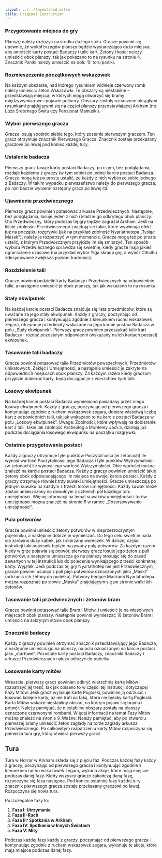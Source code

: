 ```yaml
---
layout: ../../layouts/md.astro
title: Original instruction
---
```


### Przygotowanie miejsca do gry
Planszę należy rozłożyć na środku dużego stołu. Gracze powinni się upewnić, że wokół brzegów planszy będzie wystarczająco dużo miejsca, aby umieścić karty postaci Badaczy i talie kart. Żetony i kości należy umieścić obok planszy, tak jak pokazano to na rysunku na stronie 4. Znacznik Paniki należy umieścić na polu ‘0’ toru paniki.

### Rozmieszczenie początkowych wskazówek
Na każdym obszarze, nad którego rysunkiem widnieje czerwony romb należy umieścić żeton Wskazówki. Te obszary są niestabilne – przedstawiają miejsca, w których mogą otworzyć się bramy międzywymiarowe i pojawić potwory. Obszary zostały oznaczone okrągłymi rysunkami znajdującymi się na części planszy przedstawiającej Arkham (np. Loża Srebrnego Świtu czy Pensjonat Mamuśki).

### Wybór pierwszego gracza
Gracze losują spośród siebie tego, który zostanie pierwszym graczem. Ten gracz otrzymuje znacznik Pierwszego Gracza. Znacznik zostaje przekazany graczowi po lewej pod koniec każdej tury.

### Ustalenie badacza
Pierwszy gracz tasuje karty postaci Badaczy, po czym, bez podglądania, rozdaje każdemu z graczy (w tym sobie) po jednej karcie postaci Badacza. Gracze mogą też po prostu ustalić, że każdy z nich wybierze sobie jednego z Badaczy. W takim wypadku pierwszeństwo należy do pierwszego gracza, po nim będzie wybierał następny gracz po lewej itd.

### Ujawnienie przedwiecznego
Pierwszy gracz powinien potasować arkusze Przedwiecznych. Następnie, bez podglądania, losuje jeden z nich i kładzie go odkrytego obok planszy. Oto Przedwieczny, który podczas tej gry będzie zagrażał Arkham. Jeśli na liście zdolności Przedwiecznego znajdują się takie, które wywierają efekt już na początku rozgrywki (jak na przykład zdolność Nyarlathotepa „Tysiąc Masek”), należy je rozpatrzyć w tym momencie. Gracze mogą też po prostu ustalić, z którym Przedwiecznym przyjdzie im się zmierzyć. Ten sposób wyboru Przedwiecznego sprawdza się świetnie, kiedy gracze mają jakieś ograniczenie czasowe (na przykład wybór Yiga skraca grę, a wybór Cthulhu zdecydowanie zwiększa poziom trudności).

### Rozdzielenie talii
Gracze powinni podzielić karty Badaczy i Przedwiecznych na odpowiednie talie, a następnie umieścić je obok planszy, tak jak wskazano to na rysunku.

### Stały ekwipunek
Na każdej karcie postaci Badacza znajduje się lista przedmiotów, które są uważane za jego stały ekwipunek. Każdy z graczy, poczynając od pierwszego gracza i kontynuując zgodnie z kierunkiem ruchu wskazówek zegara, otrzymuje przedmioty wskazane na jego karcie postaci Badacza w polu „Stały ekwipunek”. Pierwszy gracz powinien przeszukać talie kart Badaczy i rozdać pozostałym odpowiedni (wskazany na ich kartach postaci) ekwipunek.

### Tasowanie talii badaczy
Gracze powinni potasować talie Przedmiotów powszechnych, Przedmiotów unikatowych, Zaklęć i Umiejętności, a następnie umieścić je zakryte na odpowiednich miejscach obok planszy. Za każdym razem kiedy graczom przyjdzie dobierać karty, będą dociągać je z wierzchów tych talii.

### Losowy ekwipunek
Na każdej karcie postaci Badacza wymieniono posiadany przez niego losowy ekwipunek. Każdy z graczy, poczynając od pierwszego gracza i kontynuując zgodnie z ruchem wskazówek zegara, dobiera właściwą liczbę kart z odpowiednich talii, tak jak wskazano to na karcie postaci Badacza w polu „Losowy ekwipunek”. Uwaga: Zdolności, które wpływają na dobieranie kart z talii, takie jak zdolność Archeologia Monterey Jack’a, działają już podczas dociągania losowego ekwipunku na początku rozgrywki.

### Ostatnie przygotowania postaci
Każdy z graczy otrzymuje tyle punktów Poczytalności (w żetonach) ile wynosi wartość Poczytalności jego Badacza i tyle punktów Wytrzymałości (w żetonach) ile wynosi jego wartość Wytrzymałości. Obie wartości można znaleźć na karcie postaci Badacza. Każdy z graczy powinien umieścić takie żetony obok odpowiadającego im miejsca na swojej karcie postaci. Każdy z graczy otrzymuje również trzy suwaki umiejętności. Gracze umieszczają po jednym suwaku na każdym z trzech torów umiejętności. Każdy suwak może zostać umieszczony na dowolnym z czterech pól każdego toru umiejętności. Więcej informacji na temat suwaków umiejętności i torów umiejętności można znaleźć na stronie 6 w ramce „Dostosowywanie umiejętności”.

### Pula potworów
Gracze powinni umieścić żetony potworów w nieprzezroczystym pojemniku, a następnie dobrze je wymieszać. Do tego celu świetnie nada się zarówno duży kubek, jak i skórzany woreczek. W dalszej części instrukcji taki pojemnik będzie nazywany pulą potworów. Za każdym razem kiedy w grze pojawia się potwór, pierwszy gracz losuje jego żeton z puli potworów, a następnie umieszcza go na planszy stosując się do zasad zawartych w tej instrukcji lub do polecenia wynikającego z treści konkretnej karty. Wyjątek: Jeśli podczas tej gry Nyarlathotep nie jest Przedwiecznym, gracze powinni usunąć z puli pięć potworów oznaczonych jako „Maski” (odrzucić ich żetony do pudełka). Potwory będące Maskami Nyarlathotepa można rozpoznać po słowie „Maska” znajdującym się po stronie walki ich żetonów.

### Tasowanie talii przedwiecznych i żetonów bram
Gracze powinni potasować talie Bram i Mitów, i umieścić je na właściwych miejscach obok planszy. Następnie powinni wymieszać 16 żetonów Bram i umieścić na zakrytym stosie obok planszy.

### Znaczniki badaczy
Każdy z graczy powinien otrzymać znacznik przedstawiający jego Badacza, a następnie umieścić go na planszy, na polu oznaczonym na karcie postaci jako „startowe”. Pozostałe karty postaci Badaczy, znaczniki Badaczy i arkusze Przedwiecznych należy odłożyć do pudełka.

### Losowanie karty mitów
Wreszcie, pierwszy gracz powinien odkryć wierzchnią kartę Mitów i rozpatrzyć jej treść, tak jak opisano to w części tej instrukcji dotyczącej Fazy Mitów. Jeśli gracz wylosuje kartę Pogłoski, powinien ją odrzucić i losować kolejne karty, aż nie trafi na taką, która nie byłaby kartą Pogłoski. Karta Mitów wskaże niestabilny obszar, na którym pojawi się brama i potwór. Należy pamiętać, że niestabilne obszary zostały na planszy oznaczone czerwonymi rombami. Więcej informacji na temat Fazy Mitów można znaleźć na stronie 9. Ważne: Należy pamiętać, aby po otwarciu pierwszej bramy umieścić żeton zagłady na torze zagłady arkusza Przedwiecznego. Po całkowitym rozpatrzeniu karty Mitów rozpoczyna się pierwsza tura gry, którą otwiera pierwszy gracz.

## Tura
Tura w Horror w Arkham składa się z pięciu faz. Podczas każdej fazy każdy z graczy, poczynając od pierwszego gracza i kontynuując zgodnie z kierunkiem ruchu wskazówek zegara, wykona akcje, które mają miejsce podczas danej fazy. Kiedy wszyscy gracze zakończą daną fazę, rozpoczyna się faza następna. Pod koniec ostatniej fazy każdej tury znacznik pierwszego gracza zostaje przekazany graczowi po lewej. Rozpoczyna się nowa tura. 

Poszczególne fazy to:

1. **Faza I: Utrzymanie**
2. **Faza II: Ruch**
3. **Faza III: Spotkania w Arkham**
4. **Faza IV: Spotkania w Innych Światach**
5. **Faza V: Mity**

<Notice>
Podczas każdej fazy każdy z graczy, poczynając od pierwszego gracza i kontynuując zgodnie z ruchem wskazówek zegara, wykonuje te akcje, które mają miejsce podczas danej fazy.
</Notice>